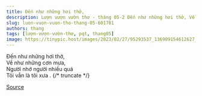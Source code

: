 ```yaml
---
title: Đến như những hơi thở,
description: Lượn vượn vườn thơ - tháng 05-2 Đến như những hơi thở, Về như những cơn mưa,
slug: luon-vuon-vuon-tho-thang-05-601781
authors: thang
tags: [lượn-vượn-vườn-thơ, pqt, thang05]
image: https://tinypic.host/images/2023/02/27/95293537_136909154612627_3196660960601309184_n.th.jpg
---
```


Đến như những hơi thở,\
Về như những cơn mưa,\
Người nhớ người nhiều quá\
Tôi vẫn là tôi xưa .
{/* truncate */}


[Source](https://www.facebook.com/ape.poem/posts/pfbid0VjsE33NxmFZcegmDLrDYRUk9DVPde7329QqEXYRs8RYRxa2MFnJsuVjsEHsB5quUl)
